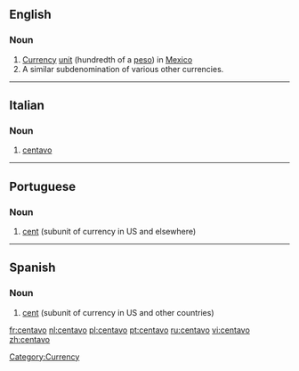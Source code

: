 ==English==
{{wikipedia}}

===Noun===
{{en-noun}}

# [[currency|Currency]] [[unit]] (hundredth of a [[peso]]) in [[Mexico]]
# A similar subdenomination of various other currencies.

[[Category:Currency]]

----
==Italian==

===Noun===
{{it-noun|centav|m|o|i}}

# [[#English|centavo]]

----
==Portuguese==

===Noun===
{{infl|pt|noun|g=m}}

# [[cent]] (subunit of currency in US and elsewhere)

{{tbot entry|Portuguese|cent|2008|April|pt}}

----

==Spanish==

===Noun===
{{es-noun-m}}

# [[cent]] (subunit of currency in US and other countries)

[[fr:centavo]]
[[nl:centavo]]
[[pl:centavo]]
[[pt:centavo]]
[[ru:centavo]]
[[vi:centavo]]
[[zh:centavo]]